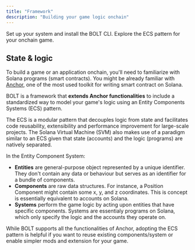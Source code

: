 ```yaml
---
title: "Framework"
description: "Building your game logic onchain"
---
```


<CardGroup cols={2}>
  <Card
    title="Installation"
    icon="bolt"
    href="/pages/tools/bolt/getting-started/installation"
    iconType="duotone"
  >
    Set up your system and install the BOLT CLI.
  </Card>
  <Card
    title="ECS"
    icon="block"
    href="/pages/tools/bolt/getting-started/create-component"
    iconType="duotone"
  >
    Explore the ECS pattern for your onchain game.
  </Card>
</CardGroup>

## State & logic

To build a game or an application onchain, you'll need to familiarize with Solana programs (smart contracts).
You might be already familiar with [Anchor](https://www.anchor-lang.com/), one of the most used toolkit for writing smart contract on Solana.

BOLT is a framework that **extends Anchor functionalities** to include a standardized way to model your game's logic using an Entity Components Systems (ECS) pattern.

The ECS is a modular pattern that decouples logic from state and facilitates code reusability, extensibility and performance improvement for large-scale projects. The Solana Virtual Machine (SVM) also makes use of a paradigm similar to an ECS given that state (accounts) and the logic (programs) are natively separated.

In the Entity Component System:

- **Entities** are general-purpose object represented by a unique identifier. They don't contain any data or behaviour but serves as an identifier for a bundle of components.
- **Components** are raw data structures. For instance, a Position Component might contain some x, y, and z coordinates. This is concept is essentially equivalent to accounts on Solana.
- **Systems** perform the game logic by acting upon entities that have specific components. Systems are essentialy programs on Solana, which only specify the logic and the accounts they operate on.

While BOLT supports all the functionalities of Anchor, adopting the ECS pattern is helpful if you want to reuse existing components/system or enable simpler mods and extension for your game.
